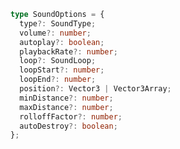 ```ts
type SoundOptions = {
  type?: SoundType;
  volume?: number;
  autoplay?: boolean;
  playbackRate?: number;
  loop?: SoundLoop;
  loopStart?: number;
  loopEnd?: number;
  position?: Vector3 | Vector3Array;
  minDistance?: number;
  maxDistance?: number;
  rolloffFactor?: number;
  autoDestroy?: boolean;
};
```
